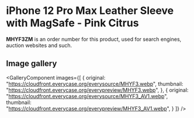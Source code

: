 
# iPhone 12 Pro Max Leather Sleeve with MagSafe - Pink Citrus

<Callout type='info' emoji='👉🏻'>**MHYF3ZM** is an order number for this product, used for search engines, auction websites and such.</Callout>

## Image gallery

<GalleryComponent
    images={[
      {
        original: "https://cloudfront.everycase.org/everysource/MHYF3.webp",
        thumbnail: "https://cloudfront.everycase.org/everypreview/MHYF3.webp",
      },
      {
        original: "https://cloudfront.everycase.org/everysource/MHYF3_AV1.webp",
        thumbnail: "https://cloudfront.everycase.org/everypreview/MHYF3_AV1.webp",
      }
    ]}
  />
